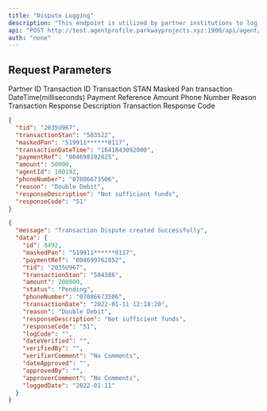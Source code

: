 ```yaml
---
title: "Dispute Logging"
description: "This endpoint is utilized by partner institutions to log disputes within its system to the readycash service for resolution."
api: "POST http://test.agentprofile.parkwayprojects.xyz:1900/api/agent/disputes/create"
auth: "none"
---
```


## Request Parameters


<ParamField body="agentId" type="number" required>
  Partner ID
</ParamField>

<ParamField body="tid" type="string" required>
  Transaction ID
</ParamField>

<ParamField body="transactionStan" type="string" required>
  Transaction STAN
</ParamField>

<ParamField body="maskedPan" type="string" required>
  Masked Pan
</ParamField>

<ParamField body="transactionDateTime" type="string" required>
  transaction DateTime(milliseconds)
</ParamField>

<ParamField body="paymentRef" type="string" required>
  Payment Reference
</ParamField>

<ParamField body="amount" type="string" required>
  Amount
</ParamField>

<ParamField body="phoneNumber" type="string" required>
  Phone Number
</ParamField>

<ParamField body="reason" type="string" required>
  Reason
</ParamField>

<ParamField body="responseDescription" type="string" required>
  Transaction Response Description
</ParamField>

<ParamField body="responseCode" type="string" required>
  Transaction Response Code
</ParamField>

<RequestExample>

```json Request
{
  "tid": "2035U967",
  "transactionStan": "503522",
  "maskedPan": "519911******0117",
  "transactionDateTime": "1641843092000",
  "paymentRef": "004698192825",
  "amount": 50000,
  "agentId": 100192,
  "phoneNumber": "07086673506",
  "reason": "Double Debit",
  "responseDescription": "Not sufficient funds",
  "responseCode": "51"
}
```

</RequestExample>

<ResponseExample>

```json Response
{
  "message": "Transaction Dispute created Successfully",
  "data": {
    "id": 8492,
    "maskedPan": "519911******0117",
    "paymentRef": "004699762852",
    "tid": "2035U967",
    "transactionStan": "504386",
    "amount": 200000,
    "status": "Pending",
    "phoneNumber": "07086673506",
    "transactionDate": "2022-01-11 12:18:20",
    "reason": "Double Debit",
    "responseDescription": "Not sufficient funds",
    "responseCode": "51",
    "logCode": "",
    "dateVerified": "",
    "verifiedBy": "",
    "verifierComment": "No Comments",
    "dateApproved": "",
    "approvedBy": "",
    "approverComment": "No Comments",
    "loggedDate": "2022-01-11"
  }
}
```

</ResponseExample>
